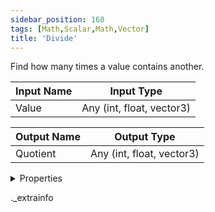 ```yaml
---
sidebar_position: 160
tags: [Math,Scalar,Math,Vector]
title: 'Divide'
---
```


Find how many times a value contains another.



<IChip uuid="f2eafd78-5f23-44c9-a271-8ff2f0762e71" />

| Input Name | Input Type |
|-----------|-----------|
| Value | Any (int, float, vector3) |

| Output Name | Output Type |
|-----------|-----------|
| Quotient | Any (int, float, vector3) |


<details>
  <summary>Properties</summary>
  <div>
    <div>
    <table>
      <thead>
        <tr>
          <th>Room availability:</th>
          <th>Available everywhere</th>
        </tr>
        <tr>
          <th>Is beta required?</th>
          <th>No</th>
        </tr>
        <tr>
          <th>Is this chip a trolling risk?</th>
          <th>No</th>
        </tr>
        <tr>
          <th>Is this chip a role assignment risk?</th>
          <th>No</th>
        </tr>
        <tr>
          <th>Chip UUID</th>
          <th>f2eafd78-5f23-44c9-a271-8ff2f0762e71</th>
        </tr>
      </thead>
    </table>
    </div>
  </div>
</details>

._extrainfo